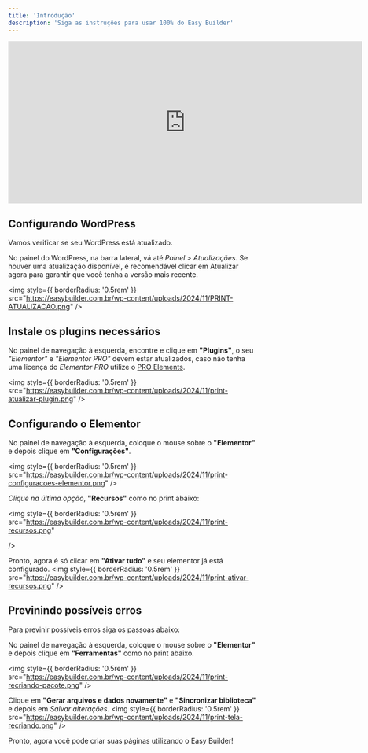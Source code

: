 ```yaml
---
title: 'Introdução'
description: 'Siga as instruções para usar 100% do Easy Builder'
---
```


<Frame>
  <iframe
    width="720"
    height="330"
    src="https://www.youtube.com/embed/wbn1L-cEEUc"
    title="YouTube video player"
    frameBorder="0"
    allow="accelerometer; autoplay; clipboard-write; encrypted-media; gyroscope; picture-in-picture"
    allowFullScreen
  ></iframe>
</Frame>

## Configurando WordPress

Vamos verificar se seu WordPress está atualizado.

No painel do WordPress, na barra lateral, vá até *Painel* > *Atualizações*. Se houver uma atualização disponível, é recomendável clicar em Atualizar agora para garantir que você tenha a versão mais recente.

<img
  style={{ borderRadius: '0.5rem' }}
  src="https://easybuilder.com.br/wp-content/uploads/2024/11/PRINT-ATUALIZACAO.png"
/>

## Instale os plugins necessários

No painel de navegação à esquerda, encontre e clique em **"Plugins"**, o seu *"Elementor"* e *"Elementor PRO"* devem estar atualizados, caso não tenha uma licença do *Elementor PRO* utilize o [PRO Elements](https://proelements.org/).

<img
  style={{ borderRadius: '0.5rem' }}
  src="https://easybuilder.com.br/wp-content/uploads/2024/11/print-atualizar-plugin.png"
/>

## Configurando o Elementor

No painel de navegação à esquerda, coloque o mouse sobre o **"Elementor"** e depois clique em **"Configurações"**.

<img
  style={{ borderRadius: '0.5rem' }}
  src="https://easybuilder.com.br/wp-content/uploads/2024/11/print-configuracoes-elementor.png"
/>

*Clique na última opção*, **"Recursos"** como no print abaixo:

<img
  style={{ borderRadius: '0.5rem' }}
  src="https://easybuilder.com.br/wp-content/uploads/2024/11/print-recursos.png"
  
/>

Pronto, agora é só clicar em **"Ativar tudo"** e seu elementor já está configurado.
<img
  style={{ borderRadius: '0.5rem' }}
  src="https://easybuilder.com.br/wp-content/uploads/2024/11/print-ativar-recursos.png"
/>

## Previnindo possíveis erros

Para previnir possíveis erros siga os passoas abaixo: 

No painel de navegação à esquerda, coloque o mouse sobre o **"Elementor"** e depois clique em **"Ferramentas"** como no print abaixo.

<img
  style={{ borderRadius: '0.5rem' }}
  src="https://easybuilder.com.br/wp-content/uploads/2024/11/print-recriando-pacote.png"
/>

Clique em **"Gerar arquivos e dados novamente"** e **"Sincronizar biblioteca"** e depois em *Salvar alterações*.
<img
  style={{ borderRadius: '0.5rem' }}
  src="https://easybuilder.com.br/wp-content/uploads/2024/11/print-tela-recriando.png"
/>

Pronto, agora você pode criar suas páginas utilizando o Easy Builder!
